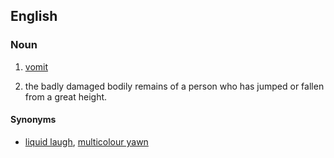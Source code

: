 ==English==

===Noun===
{{en-noun|sg=[[pavement]] [[pizza]]|s|-}}

# {{UK|AU|humorous}} [[vomit]]
# {{humorous}} the badly damaged bodily remains of a person who has jumped or fallen from a great height.
====Synonyms====
* [[liquid laugh]], [[multicolour yawn]]
